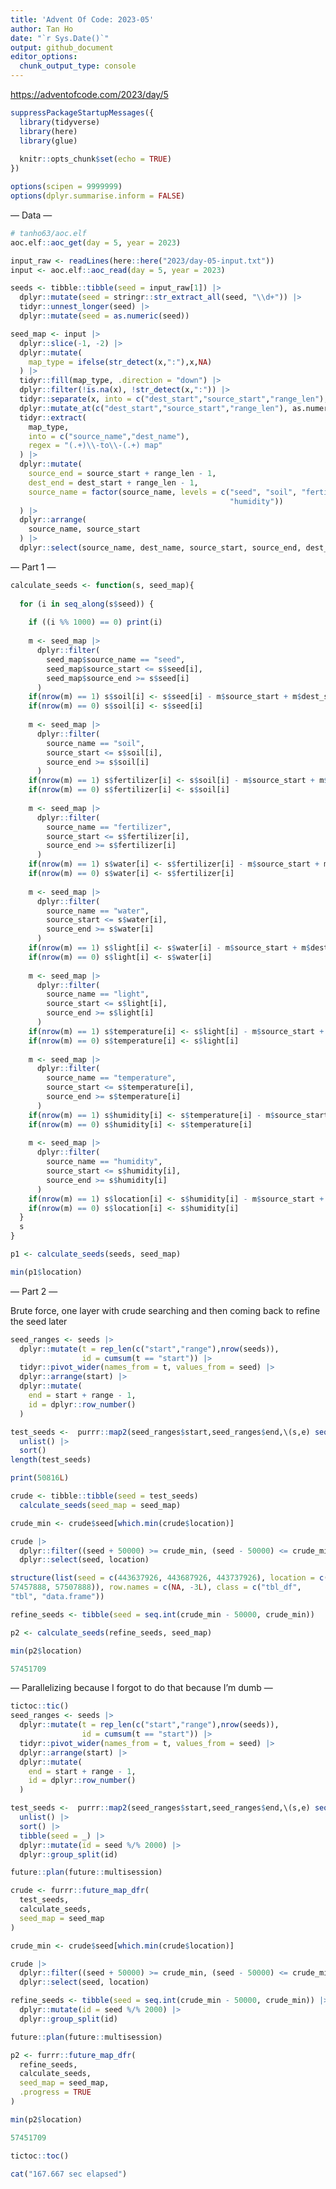 ```yaml
---
title: 'Advent Of Code: 2023-05'
author: Tan Ho
date: "`r Sys.Date()`"
output: github_document
editor_options: 
  chunk_output_type: console
---
```


<https://adventofcode.com/2023/day/5>

```r
suppressPackageStartupMessages({
  library(tidyverse)
  library(here)
  library(glue)
  
  knitr::opts_chunk$set(echo = TRUE)
})

options(scipen = 9999999)
options(dplyr.summarise.inform = FALSE)
```

--- Data ---

```r
# tanho63/aoc.elf
aoc.elf::aoc_get(day = 5, year = 2023)
```

```r
input_raw <- readLines(here::here("2023/day-05-input.txt"))
input <- aoc.elf::aoc_read(day = 5, year = 2023)

seeds <- tibble::tibble(seed = input_raw[1]) |> 
  dplyr::mutate(seed = stringr::str_extract_all(seed, "\\d+")) |> 
  tidyr::unnest_longer(seed) |> 
  dplyr::mutate(seed = as.numeric(seed))

seed_map <- input |> 
  dplyr::slice(-1, -2) |> 
  dplyr::mutate(
    map_type = ifelse(str_detect(x,":"),x,NA)
  ) |> 
  tidyr::fill(map_type, .direction = "down") |> 
  dplyr::filter(!is.na(x), !str_detect(x,":")) |> 
  tidyr::separate(x, into = c("dest_start","source_start","range_len"), sep = " ") |> 
  dplyr::mutate_at(c("dest_start","source_start","range_len"), as.numeric) |> 
  tidyr::extract(
    map_type, 
    into = c("source_name","dest_name"), 
    regex = "(.+)\\-to\\-(.+) map"
  ) |> 
  dplyr::mutate(
    source_end = source_start + range_len - 1,
    dest_end = dest_start + range_len - 1,
    source_name = factor(source_name, levels = c("seed", "soil", "fertilizer", "water", "light", "temperature", 
                                                 "humidity"))
  ) |> 
  dplyr::arrange(
    source_name, source_start
  ) |> 
  dplyr::select(source_name, dest_name, source_start, source_end, dest_start, dest_end, range_len)

```

--- Part 1 ---

```r
calculate_seeds <- function(s, seed_map){
  
  for (i in seq_along(s$seed)) {
    
    if ((i %% 1000) == 0) print(i)
    
    m <- seed_map |> 
      dplyr::filter(
        seed_map$source_name == "seed",
        seed_map$source_start <= s$seed[i],
        seed_map$source_end >= s$seed[i]
      )
    if(nrow(m) == 1) s$soil[i] <- s$seed[i] - m$source_start + m$dest_start
    if(nrow(m) == 0) s$soil[i] <- s$seed[i]
    
    m <- seed_map |> 
      dplyr::filter(
        source_name == "soil", 
        source_start <= s$soil[i], 
        source_end >= s$soil[i]
      )
    if(nrow(m) == 1) s$fertilizer[i] <- s$soil[i] - m$source_start + m$dest_start
    if(nrow(m) == 0) s$fertilizer[i] <- s$soil[i]
    
    m <- seed_map |> 
      dplyr::filter(
        source_name == "fertilizer", 
        source_start <= s$fertilizer[i], 
        source_end >= s$fertilizer[i]
      )
    if(nrow(m) == 1) s$water[i] <- s$fertilizer[i] - m$source_start + m$dest_start
    if(nrow(m) == 0) s$water[i] <- s$fertilizer[i]
    
    m <- seed_map |> 
      dplyr::filter(
        source_name == "water", 
        source_start <= s$water[i], 
        source_end >= s$water[i]
      )
    if(nrow(m) == 1) s$light[i] <- s$water[i] - m$source_start + m$dest_start
    if(nrow(m) == 0) s$light[i] <- s$water[i]
    
    m <- seed_map |> 
      dplyr::filter(
        source_name == "light", 
        source_start <= s$light[i], 
        source_end >= s$light[i]
      )
    if(nrow(m) == 1) s$temperature[i] <- s$light[i] - m$source_start + m$dest_start
    if(nrow(m) == 0) s$temperature[i] <- s$light[i]
    
    m <- seed_map |> 
      dplyr::filter(
        source_name == "temperature", 
        source_start <= s$temperature[i], 
        source_end >= s$temperature[i]
      )
    if(nrow(m) == 1) s$humidity[i] <- s$temperature[i] - m$source_start + m$dest_start
    if(nrow(m) == 0) s$humidity[i] <- s$temperature[i]
    
    m <- seed_map |> 
      dplyr::filter(
        source_name == "humidity", 
        source_start <= s$humidity[i], 
        source_end >= s$humidity[i]
      )
    if(nrow(m) == 1) s$location[i] <- s$humidity[i] - m$source_start + m$dest_start
    if(nrow(m) == 0) s$location[i] <- s$humidity[i]
  }
  s
}
```

```r
p1 <- calculate_seeds(seeds, seed_map)

min(p1$location)
```

--- Part 2 ---

Brute force, one layer with crude searching and then coming back to refine the seed later

```r
seed_ranges <- seeds |> 
  dplyr::mutate(t = rep_len(c("start","range"),nrow(seeds)),
                id = cumsum(t == "start")) |> 
  tidyr::pivot_wider(names_from = t, values_from = seed) |> 
  dplyr::arrange(start) |> 
  dplyr::mutate(
    end = start + range - 1,
    id = dplyr::row_number()
  )

test_seeds <-  purrr::map2(seed_ranges$start,seed_ranges$end,\(s,e) seq.int(s,e,by = 50000)) |> 
  unlist() |> 
  sort()
length(test_seeds)
```
```r
print(50816L)
```
```r
crude <- tibble::tibble(seed = test_seeds)
  calculate_seeds(seed_map = seed_map)

crude_min <- crude$seed[which.min(crude$location)]

crude |> 
  dplyr::filter((seed + 50000) >= crude_min, (seed - 50000) <= crude_min) |> 
  dplyr::select(seed, location)
```
```r
structure(list(seed = c(443637926, 443687926, 443737926), location = c(776625416, 
57457888, 57507888)), row.names = c(NA, -3L), class = c("tbl_df", 
"tbl", "data.frame"))
```
```r
refine_seeds <- tibble(seed = seq.int(crude_min - 50000, crude_min))

p2 <- calculate_seeds(refine_seeds, seed_map)

min(p2$location)
```
```r
57451709
```

--- Parallelizing because I forgot to do that because I'm dumb ---
```r
tictoc::tic()
seed_ranges <- seeds |> 
  dplyr::mutate(t = rep_len(c("start","range"),nrow(seeds)),
                id = cumsum(t == "start")) |> 
  tidyr::pivot_wider(names_from = t, values_from = seed) |> 
  dplyr::arrange(start) |> 
  dplyr::mutate(
    end = start + range - 1,
    id = dplyr::row_number()
  )

test_seeds <-  purrr::map2(seed_ranges$start,seed_ranges$end,\(s,e) seq.int(s,e,by = 50000)) |> 
  unlist() |> 
  sort() |> 
  tibble(seed = _) |> 
  dplyr::mutate(id = seed %/% 2000) |> 
  dplyr::group_split(id)

future::plan(future::multisession)

crude <- furrr::future_map_dfr(
  test_seeds, 
  calculate_seeds, 
  seed_map = seed_map
)

crude_min <- crude$seed[which.min(crude$location)]

crude |> 
  dplyr::filter((seed + 50000) >= crude_min, (seed - 50000) <= crude_min) |> 
  dplyr::select(seed, location)

refine_seeds <- tibble(seed = seq.int(crude_min - 50000, crude_min)) |> 
  dplyr::mutate(id = seed %/% 2000) |> 
  dplyr::group_split(id)

future::plan(future::multisession)

p2 <- furrr::future_map_dfr(
  refine_seeds, 
  calculate_seeds, 
  seed_map = seed_map, 
  .progress = TRUE
)

min(p2$location)
```
```r
57451709
```
```r
tictoc::toc()
```
```r
cat("167.667 sec elapsed")
```


